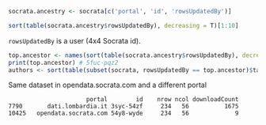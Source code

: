 ```r
socrata.ancestry <- socrata[c('portal', 'id', 'rowsUpdatedBy')]
```

```r
sort(table(socrata.ancestry$rowsUpdatedBy), decreasing = T)[1:10]
```

`rowsUpdatedBy` is a user (4x4 Socrata id).

```r
top.ancestor <- names(sort(table(socrata.ancestry$rowsUpdatedBy), decreasing = T))[2]
print(top.ancestor) # 5fuc-pqz2
authors <- sort(table(subset(socrata, rowsUpdatedBy == top.ancestor)$tableAuthor.id), decreasing = T)[1:10]
```



Same dataset in opendata.socrata.com and a different portal

```
                      portal        id    nrow ncol downloadCount
7790       dati.lombardia.it 3syc-54zf     234   56          1675
10425   opendata.socrata.com 54y8-wyde     234   56             9
```

